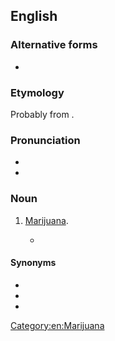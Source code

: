 ==English==

===Alternative forms===
* {{alter|en|moota|mooter|mota|muta|mutah}}

===Etymology===
Probably from {{bor|en|es-MX|mota}}.

===Pronunciation===
* {{IPA|en|/ˈmuːtə/}}
* {{rhymes|en|uːtə}}

===Noun===
{{en-noun|-}}

# {{lb|en|US|slang}} [[marijuana|Marijuana]].
#: {{syn|en|Thesaurus:marijuana}}
#* {{RQ:Mezzrow Blues|page=52|passage=Rapp smoked his '''muta''' while he played the new guitar, and I blew on my [[kazoo]].}}

====Synonyms====
* {{l|en|mooster}}
* {{l|en|mootie}}
* {{l|en|moto}}

[[Category:en:Marijuana]]
